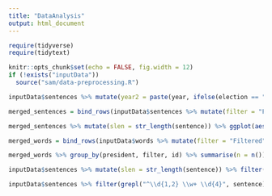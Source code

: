 ```yaml
---
title: "DataAnalysis"
output: html_document
---
```


```r
require(tidyverse)
require(tidytext)

knitr::opts_chunk$set(echo = FALSE, fig.width = 12)
if (!exists("inputData"))
  source("sam/data-preprocessing.R")

```

```r
inputData$sentences %>% mutate(year2 = paste(year, ifelse(election == "post", "p", ""), sep = "")) %>% ggplot(aes(year2, fill = president)) + geom_bar()
```

```r
merged_sentences = bind_rows(inputData$sentences %>% mutate(filter = "Filtered"), inputData$unfiltered_sentences %>% mutate(filter = "Unfiltered"))

merged_sentences %>% mutate(slen = str_length(sentence)) %>% ggplot(aes(x = president, y = slen)) + geom_boxplot() + facet_grid(cols = vars(filter)) + xlab("President") + ylab("Sentence length in characters")
```

```r
merged_words = bind_rows(inputData$words %>% mutate(filter = "Filtered"), inputData$unfiltered_words %>% mutate(filter = "Unfiltered"))

merged_words %>% group_by(president, filter, id) %>% summarise(n = n()) %>% select(president, filter, n) %>% ggplot(aes(x = president, y = n)) + geom_boxplot() + facet_grid(cols = vars(filter)) + xlab("President") + ylab("Sentence length in words")
```

```r
inputData$sentences %>% mutate(slen = str_length(sentence)) %>% filter(slen > 500) %>% write.table(file = "long_sentences.txt")

inputData$sentences %>% filter(grepl("^\\d{1,2} \\w+ \\d{4}", sentence))
```

